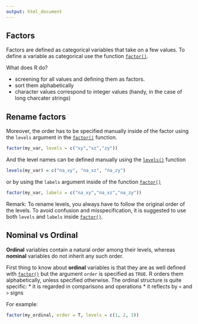 ```yaml
---
output: html_document
---
```

## Factors

Factors are defined as categorical variables that take on a few values. To define a variable as categorical use the function [`factor()`](http://www.rdocumentation.org/packages/base/functions/factor).

What does R do?

* screening for all values and defining them as factors.
* sort them alphabetically
* character values correspond to integer values (handy, in the case of long charcater strings)

## Rename factors

Moreover, the order has to be specified manually inside of the factor using the `levels` argument in the  [`factor()`](http://www.rdocumentation.org/packages/base/functions/factor) function.

```r
factor(my_var, levels = c("xy","xz","zy"))
```

And the level names can be defined manually using the [`levels()`](http://www.rdocumentation.org/packages/base/functions/levels) function

```r
levels(my_var) = c("na_xy", "na_xz", "na_zy")
```

or by using the `labels` argument inside of the function [`factor()`](http://www.rdocumentation.org/packages/base/functions/factor)

```r
factor(my_var, labels = c("na_xy","na_xz","na_zy"))

```

Remark: To rename levels, you always have to follow the original order of the levels. To avoid confusion and misspecification, it is suggested to use both `levels` and `labels` inside [`factor()`](http://www.rdocumentation.org/packages/base/functions/factor).


## Nominal vs Ordinal

**Ordinal** variables contain a natural order among their levels, whereas **nominal** variables do not inherit any such order.

First thing to know about **ordinal** variables is that they are as well defined with [`factor()`](http://www.rdocumentation.org/packages/base/functions/factor) but the argument `order` is specified as `TRUE`.
R orders them alphabetically, unless specified otherwise.
The ordinal structure is quite specific:
* it is regarded in comparisons and operations
* it reflects by `<` and `>` signs

For example:
```r
factor(my_ordinal, order = T, levels = c(1, 2, 3))
```




